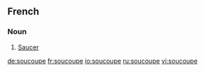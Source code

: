 == French ==

===Noun===
{{fr-noun|f}}

# [[saucer|Saucer]]

[[de:soucoupe]]
[[fr:soucoupe]]
[[io:soucoupe]]
[[ru:soucoupe]]
[[vi:soucoupe]]